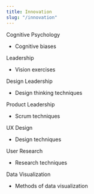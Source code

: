 ```yaml
---
title: Innovation
slug: "/innovation"
---
```


Cognitive Psychology
- Cognitive biases

Leadership
- Vision exercises

Design Leadership
- Design thinking techniques

Product Leadership
- Scrum techniques

UX Design
- Design techniques

User Research
- Research techniques

Data Visualization
- Methods of data visualization

